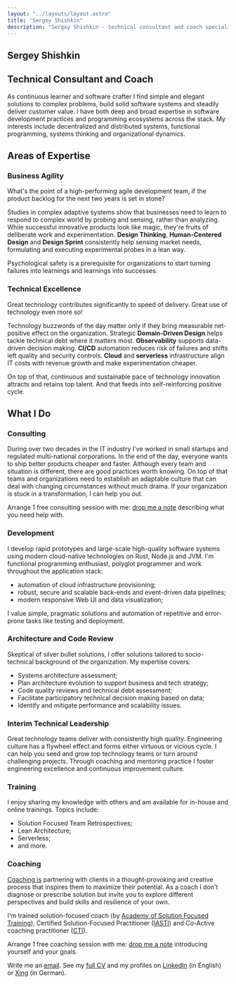 ```yaml
---
layout: "../layouts/layout.astro"
title: "Sergey Shishkin"
description: "Sergey Shishkin - technical consultant and coach specializing in business agility and technical excellence"
---
```



<section className="preamble">

# Sergey Shishkin

## Technical Consultant and Coach

As continuous learner and software crafter I find simple and elegant solutions to complex problems, build solid software systems and steadily deliver customer value.
I have both deep and broad expertise in software development practices and programming ecosystems across the stack.
My interests include decentralized and distributed systems, functional programming, systems thinking and organizational dynamics.

</section>

## Areas of Expertise

<div className="blocks">
<section>

### <Icon name="ion:navigate-outline" class="icon" /> Business Agility

What's the point of a high-performing agile development team, if the product backlog for the next two years is set in stone?

Studies in complex adaptive systems show that businesses need to learn to respond to complex world by probing and sensing, rather than analyzing.
While successful innovative products look like magic, they're fruits of deliberate work and experimentation.
**Design Thinking**, **Human-Centered Design** and **Design Sprint** consistently help sensing market needs, formulating and executing experimental probes in a lean way.

Psychological safety is a prerequisite for organizations to start turning failures into learnings and learnings into successes.

</section>
<section>

### <Icon name="ion:rocket-outline" class="icon" /> Technical Excellence

Great technology contributes significantly to speed of delivery.
Great use of technology even more so!

Technology buzzwords of the day matter only if they bring measurable net-positive effect on the organization.
Strategic **Domain-Driven Design** helps tackle technical debt where it matters most.
**Observability** supports data-driven decision making.
**CI/CD** automation reduces risk of failures and shifts left quality and security controls.
**Cloud** and **serverless** infrastructure align IT costs with revenue growth and make experimentation cheaper.

On top of that, continuous and sustainable pace of technology innovation attracts and retains top talent.
And that feeds into self-reinforcing positive cycle.

</section>
</div>

## What I Do

<div className="blocks">
<section>

### <Icon name="ion:trail-sign-outline" class="icon" /> Consulting

During over two decades in the IT industry I've worked in small startups and regulated multi-national corporations.
In the end of the day, everyone wants to ship better products cheaper and faster.
Although every team and situation is different, there are good practices worth knowing.
On top of that teams and organizations need to establish an adaptable culture that can deal with changing circumstances without much drama.
If your organization is stuck in a transformation, I can help you out.

Arrange 1 free consulting session with me: [drop me a note](mailto:sergey@shishkin.org?subject=Consulting%20request) describing what you need help with.

</section>
<section>

### <Icon name="ion:construct-outline" class="icon" /> Development

I develop rapid prototypes and large-scale high-quality software systems using modern cloud-native technologies on Rust, Node.js and JVM.
I'm functional programming enthusiast, polyglot programmer and work throughout the application stack:

- automation of cloud infrastructure provisioning;
- robust, secure and scalable back-ends and event-driven data pipelines;
- modern responsive Web UI and data visualization;

I value simple, pragmatic solutions and automation of repetitive and error-prone tasks like testing and deployment.

</section>
<section>

### <Icon name="ion:shield-checkmark-outline" class="icon" /> Architecture and Code Review

Skeptical of silver bullet solutions, I offer solutions tailored to socio-technical background of the organization.
My expertise covers:

- Systems architecture assessment;
- Plan architecture evolution to support business and tech strategy;
- Code quality reviews and technical debt assessment;
- Facilitate participatory technical decision making based on data;
- Identify and mitigate performance and scalability issues.

</section>
<section>

### <Icon name="carbon:crop-growth" class="icon" /> Interim Technical Leadership

Great technology teams deliver with consistently high quality.
Engineering culture has a flywheel effect and forms either virtuous or vicious cycle.
I can help you seed and grow top technology teams or turn around challenging projects.
Through coaching and mentoring practice I foster engineering excellence and continuous improvement culture.

</section>
<section>

### <Icon name="ion:easel-outline" class="icon" /> Training

I enjoy sharing my knowledge with others and am available for in-house and online trainings.
Topics include:

- Solution Focused Team Retrospectives;
- Lean Architecture;
- Serverless;
- and more.

</section>
<section>

### <Icon name="ion:chatbubbles-outline" class="icon" /> Coaching

[Coaching is](https://coachingfederation.org/about) partnering with clients in a thought-provoking and creative process that inspires them to maximize their potential.
As a coach I don't diagnose or prescribe solution but invite you to explore different perspectives and build skills and resilience of your own.

I'm trained solution-focused coach (by [Academy of Solution Focused Training](http://www.sf-academy.com)), Certified Solution-Focused Practitioner ([IASTI](http://www.iasti.org/)) and Co-Active coaching practitioner ([CTI](https://coactive.com/)).

Arrange 1 free coaching session with me: [drop me a note](mailto:sergey@shishkin.org?subject=Coaching%20request) introducing yourself and your goals.

</section>
</div>

Write me an <a rel="me" href="mailto:sergey@shishkin.org?subject=Contact%20via%20website">email</a>.
See my [full CV](/CV) and my profiles on [LinkedIn](https://www.linkedin.com/in/serega) (in English) or [Xing](https://xing.com/profile/Sergey_Shishkin2) (in German).

